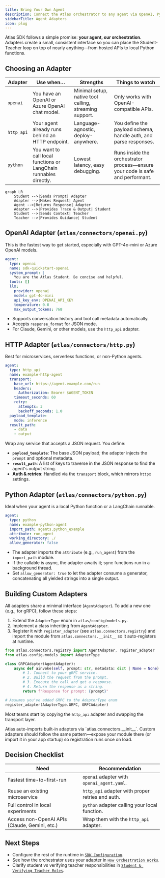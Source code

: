 ```yaml
---
title: Bring Your Own Agent
description: Connect the Atlas orchestrator to any agent via OpenAI, Python, or HTTP adapters.
sidebarTitle: Agent Adapters
icon: plug
---
```


Atlas SDK follows a simple promise: **your agent, our orchestration**. Adapters create a small, consistent interface so you can place the Student-Teacher loop on top of nearly anything—from hosted APIs to local Python functions.

## Choosing an Adapter

| Adapter | Use when… | Strengths | Things to watch |
|---------|-----------|-----------|-----------------|
| `openai` | You have an OpenAI or Azure OpenAI chat model. | Minimal setup, native tool calling, streaming support. | Only works with OpenAI-compatible APIs. |
| `http_api` | Your agent already runs behind an HTTP endpoint. | Language-agnostic, deploy-anywhere. | You define the payload schema, handle auth, and parse responses. |
| `python` | You want to call local functions or LangChain runnables directly. | Lowest latency, easy debugging. | Runs inside the orchestrator process—ensure your code is safe and performant. |

```mermaid
graph LR
    Student -->|Sends Prompt| Adapter
    Adapter -->|Makes Request| Agent
    Agent -->|Returns Response| Adapter
    Adapter -->|Provides Trace & Output| Student
    Student -->|Sends Context| Teacher
    Teacher -->|Provides Guidance| Student
```

## OpenAI Adapter (`atlas/connectors/openai.py`)

This is the fastest way to get started, especially with GPT-4o-mini or Azure OpenAI models.

```yaml
agent:
  type: openai
  name: sdk-quickstart-openai
  system_prompt: |
    You are the Atlas Student. Be concise and helpful.
  tools: []
  llm:
    provider: openai
    model: gpt-4o-mini
    api_key_env: OPENAI_API_KEY
    temperature: 0.0
    max_output_tokens: 768
```

- Supports conversation history and tool call metadata automatically.
- Accepts `response_format` for JSON mode.
- For Claude, Gemini, or other models, use the `http_api` adapter.

## HTTP Adapter (`atlas/connectors/http.py`)

Best for microservices, serverless functions, or non-Python agents.

```yaml
agent:
  type: http_api
  name: example-http-agent
  transport:
    base_url: https://agent.example.com/run
    headers:
      Authorization: Bearer $AGENT_TOKEN
    timeout_seconds: 60
    retry:
      attempts: 3
      backoff_seconds: 1.0
  payload_template:
    mode: inference
  result_path:
    - data
    - output
```

Wrap any service that accepts a JSON request. You define:

- **`payload_template`**: The base JSON payload; the adapter injects the `prompt` and optional metadata.
- **`result_path`**: A list of keys to traverse in the JSON response to find the agent's output string.
- **Auth & retries**: Handled via the `transport` block, which mirrors `httpx` settings.

## Python Adapter (`atlas/connectors/python.py`)

Ideal when your agent is a local Python function or a LangChain runnable.

```yaml
agent:
  type: python
  name: example-python-agent
  import_path: agents.python_example
  attribute: run_agent
  working_directory: ./
  allow_generator: false
```

- The adapter imports the `attribute` (e.g., `run_agent`) from the `import_path` module.
- If the callable is async, the adapter awaits it; sync functions run in a background thread.
- Set `allow_generator: true` to let the adapter consume a generator, concatenating all yielded strings into a single output.

## Building Custom Adapters

All adapters share a minimal interface (`AgentAdapter`). To add a new one (e.g., for gRPC), follow these steps:

1. Extend the `AdapterType` enum in `atlas/config/models.py`.
2. Implement a class inheriting from `AgentAdapter`.
3. Register it with `register_adapter` (see `atlas.connectors.registry`) and import the module from `atlas.connectors.__init__` so it auto-registers at runtime.

```python
from atlas.connectors.registry import AgentAdapter, register_adapter
from atlas.config.models import AdapterType

class GRPCAdapter(AgentAdapter):
    async def ainvoke(self, prompt: str, metadata: dict | None = None) -> str:
        # 1. Connect to your gRPC service.
        # 2. Build the request from the prompt.
        # 3. Execute the call and get a response.
        # 4. Return the response as a string.
        return f"Response for prompt: {prompt}"

# Assumes you've added GRPC to the AdapterType enum
register_adapter(AdapterType.GRPC, GRPCAdapter)
```

Most teams start by copying the `http_api` adapter and swapping the transport layer.

<Note>
Atlas auto-imports built-in adapters via `atlas.connectors.__init__`. Custom adapters should follow the same pattern—expose your module there (or import it in your app startup) so registration runs once on load.
</Note>

## Decision Checklist

| Need | Recommendation |
|------|----------------|
| Fastest time-to-first-run | `openai` adapter with `openai_agent.yaml`. |
| Reuse an existing microservice | `http_api` adapter with proper retries and auth. |
| Full control in local experiments | `python` adapter calling your local function. |
| Access non-OpenAI APIs (Claude, Gemini, etc.) | Wrap them with the `http_api` adapter. |

## Next Steps

- Configure the rest of the runtime in [`SDK Configuration`](/sdk/configuration).
- See how the orchestrator uses your adapter in [`How Orchestration Works`](/sdk/orchestration).
- Clarify student vs verifying teacher responsibilities in [`Student & Verifying Teacher Roles`](/sdk/student-teacher-roles).
